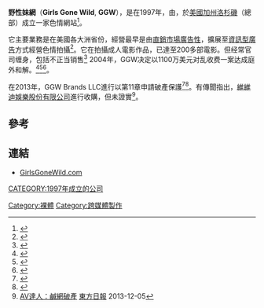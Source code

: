 '''野性妹網'''（'''Girls Gone Wild''', '''GGW'''），是在1997年，由{{link-en|乔·法蘭斯|Joe Francis|}}，於[[美國|美國]][[加州|加州]][[洛杉磯|洛杉磯]]（總部）成立一家色情網站<ref name="NYT">{{cite web |url=http://www.nytimes.com/2004/04/04/style/the-very-long-legs-of-girls-gone-wild.html?pagewanted=all&src=pm |title=超級長腿的《野性妹網》（英文版） |author=Mireya Navarro |date=2004年4月4日 |publisher=紐約時報 |accessdate=2012年12月2日 |archive-date=2020年11月12日 |archive-url=https://web.archive.org/web/20201112021052/http://www.nytimes.com/2004/04/04/style/the-very-long-legs-of-girls-gone-wild.html?pagewanted=all&src=pm |dead-url=no }}</ref>。

它主要業務是在美國各大洲省份，經營最早是由[[直銷市場廣告性|直銷市場廣告性]]，擴展至[[資訊型廣告|資訊型廣告]]方式經營色情拍攝<ref name="VT">{{cite web |url=http://www.variety.com/article/VR1117876991 |title=「性」王之王（英文版） |author=Michael Schneider |date=2002年12月8日 |publisher=Variety |accessdate=2012年10月2日 |archive-date=2019年6月30日 |archive-url=https://web.archive.org/web/20190630233426/https://variety.com/2002/tv/news/wild-informercial-struts-its-stuff-1117876991/ |dead-url=no }}</ref>。它在拍攝成人電影作品，已達至200多部電影。但经常官司缠身，包括不正当销售<ref name="FTC">{{cite web |url=http://www.ftc.gov/opa/2003/12/girlsgonewild.shtm |title=Sellers of ‘Girls Gone Wild’ Videos Charged with Deceptive Practices |date=17 December 2003 |publisher=Federal Trade Commission |accessdate=3 October 2012 |deadurl=yes |archiveurl=https://web.archive.org/web/20120214015818/http://www.ftc.gov/opa/2003/12/girlsgonewild.shtm |archivedate=2012-02-14}}</ref> 
2004年，GGW决定以1100万美元对乱收费一案达成庭外和解。<ref name="FTC2">{{cite web |url=http://www.ftc.gov/opa/2004/07/girlsgonewild.shtm |title=Sellers of ‘Girls Gone Wild’ Videos to Pay $1.1 Million to Settle Charges of Unauthorized Shipping and Billing |date=30 July 2004 |publisher=Federal Trade Commission |accessdate=3 October 2012 |deadurl=yes |archiveurl=https://web.archive.org/web/20120728095620/http://www.ftc.gov/opa/2004/07/girlsgonewild.shtm |archivedate=2012-07-28}}</ref><ref name="TMZ">{{cite web |url=http://www.tmz.com/2008/03/19/ashley-dupre-gone-wild-legal-or-jailbait/ |title=Ashley Dupre Gone "Wild"-- Legal or Jailbait? |date=19 March 2008 |publisher=TMZ |accessdate=3 October 2012 |archive-date=2012-03-30 |archive-url=https://www.webcitation.org/66Y5nhcTl?url=http://www.tmz.com/2008/03/19/ashley-dupre-gone-wild-legal-or-jailbait/ |dead-url=no }}</ref><ref name="FINDLAW2">{{cite web |url=http://news.findlaw.com/hdocs/docs/spitzer/dupreggw42808cmp.html |title=Ashley Alexandra Dupre, the Former Prostitute Who Had a Paid Liasion With Ex-N.Y. Governor Eliot Spitzer Files a $10M Lawsuit Against Girls Gone Wild |date=28 April 2008 |publisher=FindLaw |accessdate=3 October 2012 |archive-date=2012-07-11 |archive-url=https://web.archive.org/web/20120711145149/http://news.findlaw.com/hdocs/docs/spitzer/dupreggw42808cmp.html |dead-url=no }}</ref>。

在2013年，GGW Brands LLC進行以第11章申請破產保護<ref>{{cite web|title=‘Girls Gone Wild’ Files Bankruptcy to Fight Vegas Debt|url=http://www.bloomberg.com/news/2013-02-28/-girls-gone-wild-files-bankruptcy-to-fight-vegas-debt.html|publisher=Bloomberg|accessdate=28 February 2013|archive-date=2021-03-10|archive-url=https://web.archive.org/web/20210310235721/http://www.bloomberg.com/news/2013-02-28/-girls-gone-wild-files-bankruptcy-to-fight-vegas-debt.html|dead-url=no}}</ref><ref name=FB>{{cite web|last=Egan|first=Matt|title=Legal Headaches Force 'Girls Gone Wild' Into Bankruptcy|url=http://www.foxbusiness.com/industries/2013/03/01/legal-headaches-force-girls-gone-wild-into-bankruptcy/|publisher=Fox Business|accessdate=4-2-2013|archive-url=https://web.archive.org/web/20130304064935/http://www.foxbusiness.com/industries/2013/03/01/legal-headaches-force-girls-gone-wild-into-bankruptcy/|archive-date=2013-03-04|dead-url=yes}}</ref>。有傳聞指出，[[維維迪娛樂股份有限公司|維維迪娛樂股份有限公司]]進行收購，但未證實<ref>[http://orientaldaily.on.cc/cnt/adult/20131205/00290_003.html AV達人：鹹網破產] {{Wayback|url=http://orientaldaily.on.cc/cnt/adult/20131205/00290_003.html |date=20191117152748 }}[[東方日報|東方日報]] 2013-12-05</REF>。

==參考==
{{REFLIST}}

==連結==
*[http://www.girlsgonewild.com/ GirlsGoneWild.com] {{Wayback|url=http://www.girlsgonewild.com/ |date=20210515083123 }}

[[CATEGORY:1997年成立的公司|CATEGORY:1997年成立的公司]]
[[Category:裸體|Category:裸體]]
[[Category:跨媒體製作|Category:跨媒體製作]]